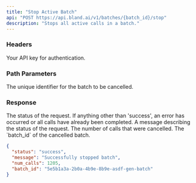 ```yaml
---
title: "Stop Active Batch" 
api: "POST https://api.bland.ai/v1/batches/{batch_id}/stop"
description: "Stops all active calls in a batch."
---
```


### Headers

<ParamField header="authorization" type="string" required>
  Your API key for authentication.
</ParamField>

### Path Parameters

<ParamField path="batch_id" type="string" required>
  The unique identifier for the batch to be cancelled.
</ParamField>

### Response

<ResponseField name="status" type="string">
  The status of the request. If anything other than 'success', an error has
  occurred or all calls have already been completed.
</ResponseField>

<ResponseField name="message" type="string">
  A message describing the status of the request.
</ResponseField>

<ResponseField name="num_calls" type="number">
  The number of calls that were cancelled.
</ResponseField>

<ResponseField name="batch_id" type="array">
  The `batch_id` of the cancelled batch.
</ResponseField>

<ResponseExample>

```json Response
{
  "status": "success",
  "message": "Successfully stopped batch",
  "num_calls": 1205,
  "batch_id": "5e5b1a3a-2b0a-4b9e-8b9e-asdf-gen-batch"
}
```

</ResponseExample>







